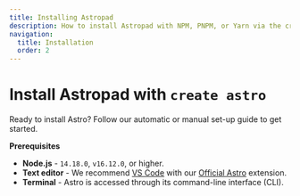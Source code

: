 ```yaml
---
title: Installing Astropad
description: How to install Astropad with NPM, PNPM, or Yarn via the create-astro CLI tool.
navigation:
  title: Installation
  order: 2
---
```


# Install Astropad with `create astro`

Ready to install Astro? Follow our automatic or manual set-up guide to get started.

**Prerequisites**

- **Node.js** - `14.18.0`, `v16.12.0`, or higher.
- **Text editor** - We recommend [VS Code](https://code.visualstudio.com/) with our [Official Astro](https://marketplace.visualstudio.com/items?itemName=astro-build.astro-vscode) extension.
- **Terminal** - Astro is accessed through its command-line interface (CLI).
